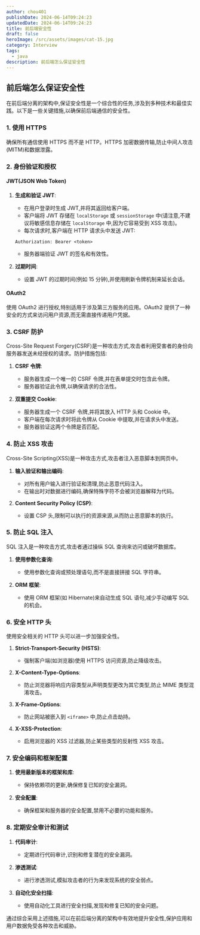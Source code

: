 ```yaml
---
author: chou401
publishDate: 2024-06-14T09:24:23
updatedDate: 2024-06-14T09:24:23
title: 前后端安全性
draft: false
heroImage: /src/assets/images/cat-15.jpg
category: Interview
tags:
  - java
description: 前后端怎么保证安全性
---
```


## 前后端怎么保证安全性

在前后端分离的架构中,保证安全性是一个综合性的任务,涉及到多种技术和最佳实践。以下是一些关键措施,以确保前后端通信的安全性。

### 1. 使用 HTTPS

确保所有通信使用 HTTPS 而不是 HTTP。HTTPS 加密数据传输,防止中间人攻击(MITM)和数据泄露。

### 2. 身份验证和授权

#### JWT(JSON Web Token)

1. **生成和验证 JWT**:

   - 在用户登录时生成 JWT,并将其返回给客户端。
   - 客户端将 JWT 存储在 `localStorage` 或 `sessionStorage` 中(请注意,不建议将敏感信息存储在 `localStorage` 中,因为它容易受到 XSS 攻击)。
   - 每次请求时,客户端在 HTTP 请求头中发送 JWT:

   ```http
   Authorization: Bearer <token>
   ```

   - 服务器端验证 JWT 的签名和有效性。

2. **过期时间**:
   - 设置 JWT 的过期时间(例如 15 分钟),并使用刷新令牌机制来延长会话。

#### OAuth2

使用 OAuth2 进行授权,特别适用于涉及第三方服务的应用。OAuth2 提供了一种安全的方式来访问用户资源,而无需直接传递用户凭据。

### 3. CSRF 防护

Cross-Site Request Forgery(CSRF)是一种攻击方式,攻击者利用受害者的身份向服务器发送未经授权的请求。防护措施包括:

1. **CSRF 令牌**:

   - 服务器生成一个唯一的 CSRF 令牌,并在表单提交时包含此令牌。
   - 服务器验证此令牌,以确保请求的合法性。

2. **双重提交 Cookie**:
   - 服务器生成一个 CSRF 令牌,并将其放入 HTTP 头和 Cookie 中。
   - 客户端在每次请求时将此令牌从 Cookie 中提取,并在请求头中发送。
   - 服务器验证这两个令牌是否匹配。

### 4. 防止 XSS 攻击

Cross-Site Scripting(XSS)是一种攻击方式,攻击者注入恶意脚本到网页中。

1. **输入验证和输出编码**:

   - 对所有用户输入进行验证和清理,防止恶意代码注入。
   - 在输出时对数据进行编码,确保特殊字符不会被浏览器解释为代码。

2. **Content Security Policy (CSP)**:
   - 设置 CSP 头,限制可以执行的资源来源,从而防止恶意脚本的执行。

### 5. 防止 SQL 注入

SQL 注入是一种攻击方式,攻击者通过操纵 SQL 查询来访问或破坏数据库。

1. **使用参数化查询**:

   - 使用参数化查询或预处理语句,而不是直接拼接 SQL 字符串。

2. **ORM 框架**:
   - 使用 ORM 框架(如 Hibernate)来自动生成 SQL 语句,减少手动编写 SQL 的机会。

### 6. 安全 HTTP 头

使用安全相关的 HTTP 头可以进一步加强安全性。

1. **Strict-Transport-Security (HSTS)**:

   - 强制客户端(如浏览器)使用 HTTPS 访问资源,防止降级攻击。

2. **X-Content-Type-Options**:

   - 防止浏览器将响应内容类型从声明类型更改为其它类型,防止 MIME 类型混淆攻击。

3. **X-Frame-Options**:

   - 防止网站被嵌入到 `<iframe>` 中,防止点击劫持。

4. **X-XSS-Protection**:
   - 启用浏览器的 XSS 过滤器,防止某些类型的反射性 XSS 攻击。

### 7. 安全编码和框架配置

1. **使用最新版本的框架和库**:

   - 保持依赖项的更新,确保修复已知的安全漏洞。

2. **安全配置**:
   - 确保框架和服务器的安全配置,禁用不必要的功能和服务。

### 8. 定期安全审计和测试

1. **代码审计**:

   - 定期进行代码审计,识别和修复潜在的安全漏洞。

2. **渗透测试**:

   - 进行渗透测试,模拟攻击者的行为来发现系统的安全弱点。

3. **自动化安全扫描**:
   - 使用自动化工具进行安全扫描,发现和修复已知的安全问题。

通过综合采用上述措施,可以在前后端分离的架构中有效地提升安全性,保护应用和用户数据免受各种攻击和威胁。

